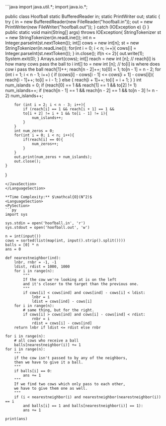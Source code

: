 
<JavaSection>
```java
import java.util.*;
import java.io.*;

public class Hoofball
	static BufferedReader in;
	static PrintWriter out;
	static {
		try {
			in = new BufferedReader(new FileReader("hoofball.in"));
			out = new PrintWriter(new FileWriter("hoofball.out"));
		} catch (IOException e) {}
	}
	public static void main(String[] args) throws IOException{
		StringTokenizer st = new StringTokenizer(in.readLine());
		int n = Integer.parseInt(st.nextToken());
		int[] cows = new int[n];
		st = new StringTokenizer(in.readLine());
		for(int i = 0; i < n; i++){
			cows[i] = Integer.parseInt(st.nextToken());
		}
		in.close();
		if(n <= 2){
			out.write(1);
			System.exit(0);
		}
		Arrays.sort(cows);
		int[] reach = new int [n]; // reach[i] is how many cows pass the ball to i
		int[] to = new int [n]; // to[i] is where does cow i pass the ball
		reach[1]++; reach[n - 2]++;
		to[0] = 1; to[n - 1] = n - 2;
		for (int i = 1; i < n - 1; i++) {
			if (cows[i] - cows[i - 1] <= cows[i + 1] - cows[i]){
				reach[i - 1]++;
				to[i] = i - 1;
			} else {
				reach[i + 1]++;
				to[i] = i + 1;
			}
		}
		int num_islands = 0;
		if (reach[0] == 1 && reach[1] == 1 && to[2] != 1) num_islands++;
		if (reach[n - 1] == 1 && reach[n - 2] == 1 && to[n - 3] != n - 2) num_islands++;
		
		for (int i = 2; i < n - 3; i++){
			if (reach[i] == 1 && reach[i + 1] == 1 && 
			to[i + 2] != i + 1 && to[i - 1] != i){
				num_islands++;
			}
		}
		int num_zeros = 0;
		for(int i = 0; i < n; i++){
			if(reach[i] == 0){
				num_zeros++;
			}
		}
		out.print(num_zeros + num_islands);
		out.close();
	}
}
```
</JavaSection>
</LanguageSection>

**Time Complexity:** $\mathcal{O}(N^2)$
<LanguageSection>
<PySection> 
```py
import sys

sys.stdin = open('hoofball.in', 'r')
sys.stdout = open('hoofball.out', 'w')

n = int(input())
cows = sorted(list(map(int, input().strip().split())))
balls = [0] * n
ans = 0

def nearestneighbor(ind):
	lnbr, rnbr = -1, -1
	ldist, rdist = 1000, 1000
	for i in range(n):
		"""
		If the cow we're looking at is on the left
		and it's closer to the target than the previous one.
		"""
		if cows[i] < cows[ind] and cows[ind] - cows[i] < ldist:
			lnbr = i
			ldist = cows[ind] - cows[i]
	for i in range(n):
		# same thing, but for the right.
		if cows[i] > cows[ind] and cows[i] - cows[ind] < rdist:
			rnbr = i
			rdist = cows[i] - cows[ind]
	return lnbr if ldist <= rdist else rnbr
    
for i in range(n):
	# all cows who receive a ball
	balls[nearestneighbor(i)] += 1
for i in range(n):
	"""
	if the cow isn't passed to by any of the neighbors,
	then we have to give it a ball.
	"""
	if balls[i] == 0:
		ans += 1
	"""
	If we find two cows which only pass to each other,
	we have to give them one as well.
	"""
	if (i < nearestneighbor(i) and nearestneighbor(nearestneighbor(i)) == i
		and balls[i] == 1 and balls[nearestneighbor(i)] == 1):
		ans += 1
    
print(ans)
```
</PySection>
</LanguageSection>
